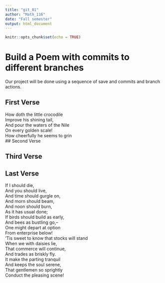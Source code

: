 ---
title: "git_01"
author: "Math_116"
date: "Fall semester"
output: html_document
---

```{r setup, include=FALSE}
knitr::opts_chunk$set(echo = TRUE)
```
# Build a Poem with commits to different branches
Our project will be done using a sequence of save and commits and branch actions.
<!-- Do not modify or change any text in "!--" bracketed areas such as this --- these are instructions to
you, if you change any of this the git program will notice it and compromise your git merging strategy !-->

## First Verse 
<!--Put the first five lines of a poem by Lewis Carrol in this section!-->
How doth the little crocodile  
Improve his shining tail,  
And pour the waters of the Nile  
On every golden scale!   
How cheerfully he seems to grin    
## Second Verse
<!--Put the first five lines of a poem by Robert Frost here!-->

## Third Verse
<!--Put the first two verses of The Walrus and the Carpenter here!-->

## Last Verse
<!--Put a short poem of your choice 8-20 lines,here!-->
If I should die,  
And you should live,  
And time should gurgle on,  
And morn should beam,  
And noon should burn,  
As it has usual done;  
If birds should build as early,  
And bees as bustling go,–  
One might depart at option  
From enterprise below!  
‘Tis sweet to know that stocks will stand  
When we with daisies lie,  
That commerce will continue,  
And trades as briskly fly.  
It make the parting tranquil  
And keeps the soul serene,  
That gentlemen so sprightly  
Conduct the pleasing scene!  